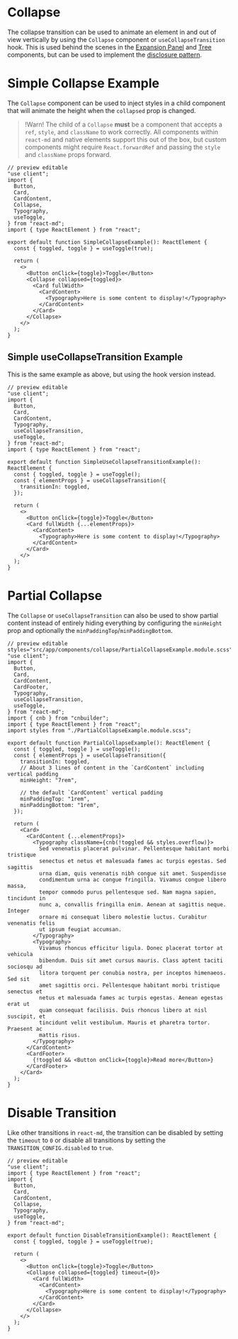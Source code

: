 # Collapse

The collapse transition can be used to animate an element in and out of view
vertically by using the `Collapse` component or `useCollapseTransition` hook.
This is used behind the scenes in the [Expansion Panel](/components/expansion-panel)
and [Tree](/components/tree) components, but can be used to implement the
[disclosure pattern](https://www.w3.org/WAI/ARIA/apg/patterns/disclosure/).

# Simple Collapse Example

The `Collapse` component can be used to inject styles in a child component that
will animate the height when the `collapsed` prop is changed.

> !Warn! The child of a `Collapse` **must** be a component that accepts a `ref`,
> `style`, and `className` to work correctly. All components within `react-md`
> and native elements support this out of the box, but custom components might
> require `React.forwardRef` and passing the `style` and `className` props
> forward.

```tsx
// preview editable
"use client";
import {
  Button,
  Card,
  CardContent,
  Collapse,
  Typography,
  useToggle,
} from "react-md";
import { type ReactElement } from "react";

export default function SimpleCollapseExample(): ReactElement {
  const { toggled, toggle } = useToggle(true);

  return (
    <>
      <Button onClick={toggle}>Toggle</Button>
      <Collapse collapsed={toggled}>
        <Card fullWidth>
          <CardContent>
            <Typography>Here is some content to display!</Typography>
          </CardContent>
        </Card>
      </Collapse>
    </>
  );
}
```

## Simple useCollapseTransition Example

This is the same example as above, but using the hook version instead.

```tsx
// preview editable
"use client";
import {
  Button,
  Card,
  CardContent,
  Typography,
  useCollapseTransition,
  useToggle,
} from "react-md";
import { type ReactElement } from "react";

export default function SimpleUseCollapseTransitionExample(): ReactElement {
  const { toggled, toggle } = useToggle();
  const { elementProps } = useCollapseTransition({
    transitionIn: toggled,
  });

  return (
    <>
      <Button onClick={toggle}>Toggle</Button>
      <Card fullWidth {...elementProps}>
        <CardContent>
          <Typography>Here is some content to display!</Typography>
        </CardContent>
      </Card>
    </>
  );
}
```

# Partial Collapse

The `Collapse` or `useCollapseTransition` can also be used to show partial
content instead of entirely hiding everything by configuring the `minHeight`
prop and optionally the `minPaddingTop`/`minPaddingBottom`.

```tsx
// preview editable styles="src/app/components/collapse/PartialCollapseExample.module.scss"
"use client";
import {
  Button,
  Card,
  CardContent,
  CardFooter,
  Typography,
  useCollapseTransition,
  useToggle,
} from "react-md";
import { cnb } from "cnbuilder";
import { type ReactElement } from "react";
import styles from "./PartialCollapseExample.module.scss";

export default function PartialCollapseExample(): ReactElement {
  const { toggled, toggle } = useToggle();
  const { elementProps } = useCollapseTransition({
    transitionIn: toggled,
    // About 3 lines of content in the `CardContent` including vertical padding
    minHeight: "7rem",

    // the default `CardContent` vertical padding
    minPaddingTop: "1rem",
    minPaddingBottom: "1rem",
  });

  return (
    <Card>
      <CardContent {...elementProps}>
        <Typography className={cnb(!toggled && styles.overflow)}>
          Sed venenatis placerat pulvinar. Pellentesque habitant morbi tristique
          senectus et netus et malesuada fames ac turpis egestas. Sed sagittis
          urna diam, quis venenatis nibh congue sit amet. Suspendisse
          condimentum urna ac congue fringilla. Vivamus congue libero massa,
          tempor commodo purus pellentesque sed. Nam magna sapien, tincidunt in
          nunc a, convallis fringilla enim. Aenean at sagittis neque. Integer
          ornare mi consequat libero molestie luctus. Curabitur venenatis felis
          ut ipsum feugiat accumsan.
        </Typography>
        <Typography>
          Vivamus rhoncus efficitur ligula. Donec placerat tortor at vehicula
          bibendum. Duis sit amet cursus mauris. Class aptent taciti sociosqu ad
          litora torquent per conubia nostra, per inceptos himenaeos. Sed sit
          amet sagittis orci. Pellentesque habitant morbi tristique senectus et
          netus et malesuada fames ac turpis egestas. Aenean egestas erat ut
          quam consequat facilisis. Duis rhoncus libero at nisl suscipit, et
          tincidunt velit vestibulum. Mauris et pharetra tortor. Praesent ac
          mattis risus.
        </Typography>
      </CardContent>
      <CardFooter>
        {!toggled && <Button onClick={toggle}>Read more</Button>}
      </CardFooter>
    </Card>
  );
}
```

# Disable Transition

Like other transitions in `react-md`, the transition can be disabled by setting
the `timeout` to `0` or disable all transitions by setting the
`TRANSITION_CONFIG.disabled` to `true`.

```tsx
// preview editable
"use client";
import { type ReactElement } from "react";
import {
  Button,
  Card,
  CardContent,
  Collapse,
  Typography,
  useToggle,
} from "react-md";

export default function DisableTransitionExample(): ReactElement {
  const { toggled, toggle } = useToggle(true);

  return (
    <>
      <Button onClick={toggle}>Toggle</Button>
      <Collapse collapsed={toggled} timeout={0}>
        <Card fullWidth>
          <CardContent>
            <Typography>Here is some content to display!</Typography>
          </CardContent>
        </Card>
      </Collapse>
    </>
  );
}
```
